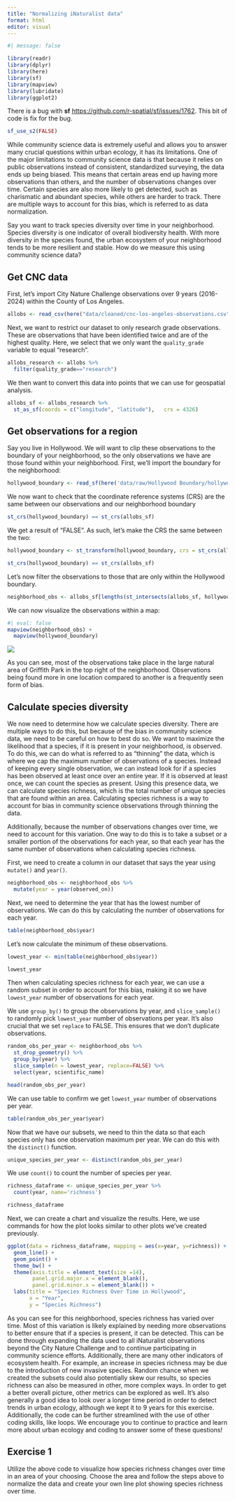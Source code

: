 ```yaml
---
title: "Normalizing iNaturalist data"
format: html
editor: visual
---
```


```r
#| message: false

library(readr)
library(dplyr)
library(here)
library(sf)
library(mapview)
library(lubridate)
library(ggplot2)
```

There is a bug with **sf** <https://github.com/r-spatial/sf/issues/1762>. This bit of code is fix for the bug.

```r
sf_use_s2(FALSE)
```

While community science data is extremely useful and allows you to answer many crucial questions within urban ecology, it has its limitations. One of the major limitations to community science data is that because it relies on public observations instead of consistent, standardized surveying, the data ends up being biased. This means that certain areas end up having more observations than others, and the number of observations changes over time. Certain species are also more likely to get detected, such as charismatic and abundant species, while others are harder to track. There are multiple ways to account for this bias, which is referred to as data normalization. 

Say you want to track species diversity over time in your neighborhood. Species diversity is one indicator of overall biodiversity health. With more diversity in the species found, the urban ecosystem of your neighborhood tends to be more resilient and stable. How do we measure this using community science data?

## Get CNC data

First, let’s import City Nature Challenge observations over 9 years (2016-2024) within the County of Los Angeles.

```r
allobs <- read_csv(here("data/cleaned/cnc-los-angeles-observations.csv"))

```

Next, we want to restrict our dataset to only research grade observations. These are observations that have been identified twice and are of the highest quality. Here, we select that we only want the `quality_grade` variable to equal “research”.\

```r
allobs_research <- allobs %>%
  filter(quality_grade=="research")

```

We then want to convert this data into points that we can use for geospatial analysis.

```r
allobs_sf <- allobs_research %>% 
  st_as_sf(coords = c("longitude", "latitude"),   crs = 4326)
```

## Get observations for a region

Say you live in Hollywood. We will want to clip these observations to the boundary of your neighborhood, so the only observations we have are those found within your neighborhood. First, we’ll import the boundary for the neighborhood:

```r
hollywood_boundary <- read_sf(here('data/raw/Hollywood Boundary/hollywood_boundary.shp'))

```

We now want to check that the coordinate reference systems (CRS) are the same between our observations and our neighborhood boundary

```r
st_crs(hollywood_boundary) == st_crs(allobs_sf)

```

We get a result of “FALSE”. As such, let’s make the CRS the same between the two:

```r
hollywood_boundary <- st_transform(hollywood_boundary, crs = st_crs(allobs_sf))

st_crs(hollywood_boundary) == st_crs(allobs_sf)

```

Let’s now filter the observations to those that are only within the Hollywood boundary.

```r
neighborhood_obs <- allobs_sf[lengths(st_intersects(allobs_sf, hollywood_boundary)) > 0, ]

```

We can now visualize the observations within a map:

```r
#| eval: false
mapview(neighborhood_obs) +
  mapview(hollywood_boundary)

```

![](images/mapview/normalizing-inat/hollywwod.map.png)

As you can see, most of the observations take place in the large natural area of Griffith Park in the top right of the neighborhood. Observations being found more in one location compared to another is a frequently seen form of bias.

## Calculate species diversity

We now need to determine how we calculate species diversity. There are multiple ways to do this, but because of the bias in community science data, we need to be careful on how to best do so. We want to maximize the likelihood that a species, if it is present in your neighborhood, is observed. To do this, we can do what is referred to as “thinning” the data, which is where we cap the maximum number of observations of a species. Instead of keeping every single observation, we can instead look for if a species has been observed at least once over an entire year. If it is observed at least once, we can count the species as present. Using this presence data, we can calculate species richness, which is the total number of unique species that are found within an area. Calculating species richness is a way to account for bias in community science observations through thinning the data.

Additionally, because the number of observations changes over time, we need to account for this variation. One way to do this is to take a subset or a smaller portion of the observations for each year, so that each year has the same number of observations when calculating species richness. 

First, we need to create a column in our dataset that says the year using `mutate()` and `year()`.

```r
neighborhood_obs <- neighborhood_obs %>%
  mutate(year = year(observed_on))

```

Next, we need to determine the year that has the lowest number of observations. We can do this by calculating the number of observations for each year.

```r
table(neighborhood_obs$year)
```

Let’s now calculate the minimum of these observations.

```r
lowest_year <- min(table(neighborhood_obs$year))

lowest_year
```

Then when calculating species richness for each year, we can use a random subset in order to account for this bias, making it so we have `lowest_year` number of observations for each year.

We use `group_by()` to group the observations by year, and `slice_sample()` to randomly pick `lowest_year` number of observations per year. It’s also crucial that we set `replace` to FALSE. This ensures that we don’t duplicate observations.

```r
random_obs_per_year <- neighborhood_obs %>%
  st_drop_geometry() %>%
  group_by(year) %>%
  slice_sample(n = lowest_year, replace=FALSE) %>%
  select(year, scientific_name)

head(random_obs_per_year)
```

We can use table to confirm we get `lowest_year` number of observations per year.

```r
table(random_obs_per_year$year)
```

Now that we have our subsets, we need to thin the data so that each species only has one observation maximum per year. We can do this with the `distinct()` function.

```r
unique_species_per_year <- distinct(random_obs_per_year) 
```

We use `count()` to count the number of species per year.

```r
richness_dataframe <- unique_species_per_year %>%
  count(year, name='richness')

richness_dataframe
```

Next, we can create a chart and visualize the results. Here, we use commands for how the plot looks similar to other plots we’ve created previously.

```r
ggplot(data = richness_dataframe, mapping = aes(x=year, y=richness)) +
  geom_line() +
  geom_point() +
  theme_bw() +
  theme(axis.title = element_text(size =14),
        panel.grid.major.x = element_blank(),
        panel.grid.minor.x = element_blank()) +
  labs(title = "Species Richness Over Time in Hollywood",
       x = "Year",
       y = "Species Richness")
```

As you can see for this neighborhood, species richness has varied over time. Most of this variation is likely explained by needing more observations to better ensure that if a species is present, it can be detected. This can be done through expanding the data used to all iNaturalist observations beyond the City Nature Challenge and to continue participating in community science efforts. Additionally, there are many other indicators of ecosystem health. For example, an increase in species richness may be due to the introduction of new invasive species. Random chance when we created the subsets could also potentially skew our results, so species richness can also be measured in other, more complex ways. In order to get a better overall picture, other metrics can be explored as well. It’s also generally a good idea to look over a longer time period in order to detect trends in urban ecology, although we kept it to 9 years for this exercise. Additionally, the code can be further streamlined with the use of other coding skills, like loops. We encourage you to continue to practice and learn more about urban ecology and coding to answer some of these questions!

::: exercise
## Exercise 1

Utilize the above code to visualize how species richness changes over time in an area of your choosing. Choose the area and follow the steps above to normalize the data and create your own line plot showing species richness over time.
:::
